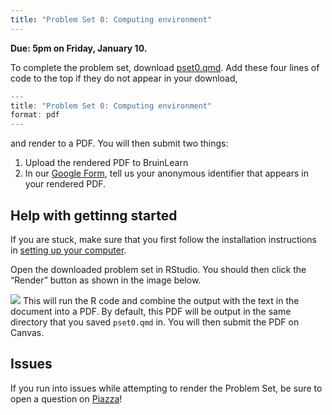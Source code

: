 ```yaml
---
title: "Problem Set 0: Computing environment"
---
```


**Due: 5pm on Friday, January 10.**

To complete the problem set, download <a href="../assets/pset0/pset0.qmd" download>pset0.qmd</a>. Add these four lines of code to the top if they do not appear in your download,

```r
---
title: "Problem Set 0: Computing environment"
format: pdf
---
```

and render to a PDF. You will then submit two things:

1) Upload the rendered PDF to BruinLearn
2) In our [Google Form](https://docs.google.com/forms/d/e/1FAIpQLSfMxlewBaz7QJ3uKNCsj2g5rukOOumqrZVAnu-ckybbfwvFsg/viewform?usp=sf_link), tell us your anonymous identifier that appears in your rendered PDF.

## Help with gettinng started

If you are stuck, make sure that you first follow the installation instructions in [setting up your computer](../topics/r_basics.qmd).

Open the downloaded problem set in RStudio. You should then click
the "Render" button as shown in the image below.

![](../assets/pset0/render.png)
This will run the R code and combine the output with the text in the document
into a PDF. By default, this PDF will be output in the same directory that
you saved `pset0.qmd` in. You will then submit the PDF on Canvas.

<!-- ::: {.callout-tip} -->
<!-- If you're not sure what your working directory is, run `getwd()` in your -->
<!-- RStudio console. This will print your working directory. You can set it to the place you've saved this file by clicking the top menu Session -> Set Working Directory -> To Source File Location. -->
<!-- ::: -->

## Issues

If you run into issues while attempting to render the Problem Set, be sure
to open a question on
[Piazza]("https://piazza.com/class/m3q7dpj6kqd2fn")!